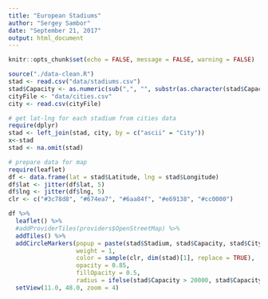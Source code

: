 ```yaml
---
title: "European Stadiums"
author: "Sergey Sambor"
date: "September 21, 2017"
output: html_document
---
```


```r
knitr::opts_chunk$set(echo = FALSE, message = FALSE, warning = FALSE)
```

```r
source("./data-clean.R")
stad <- read.csv("data/stadiums.csv")
stad$Capacity <- as.numeric(sub(",", "", substr(as.character(stad$Capacity), 1, 6)))
cityFile <- "data/cities.csv"
city <- read.csv(cityFile)

# get lat-lng for each stadium from cities data
require(dplyr)
stad <- left_join(stad, city, by = c("ascii" = "City"))
x<-stad
stad <- na.omit(stad)

# prepare data for map
require(leaflet)
df <- data.frame(lat = stad$Latitude, lng = stad$Longitude)
df$lat <- jitter(df$lat, 5)
df$lng <- jitter(df$lng, 5)
clr <- c("#3c78d8", "#674ea7", "#6aa84f", "#e69138", "#cc0000")
```
```r
df %>% 
  leaflet() %>%
  #addProviderTiles(providers$OpenStreetMap) %>%
  addTiles() %>% 
  addCircleMarkers(popup = paste(stad$Stadium, stad$Capacity, stad$City, sep = ", "), 
                   weight = 1, 
                   color = sample(clr, dim(stad)[1], replace = TRUE),
                   opacity = 0.85,
                   fillOpacity = 0.5,
                   radius = ifelse(stad$Capacity > 20000, stad$Capacity/5000, 4)) %>%
  setView(11.0, 48.0, zoom = 4)
```

